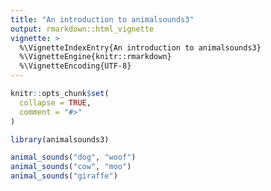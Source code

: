 ```yaml
---
title: "An introduction to animalsounds3"
output: rmarkdown::html_vignette
vignette: >
  %\VignetteIndexEntry{An introduction to animalsounds3}
  %\VignetteEngine{knitr::rmarkdown}
  %\VignetteEncoding{UTF-8}
---
```


```r
knitr::opts_chunk$set(
  collapse = TRUE,
  comment = "#>"
)
```

```r
library(animalsounds3)
```

```r
animal_sounds("dog", "woof")
animal_sounds("cow", "moo")
animal_sounds("giraffe")
```
